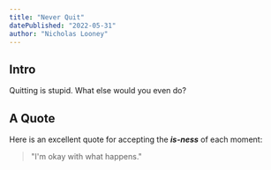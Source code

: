 ```yaml
---
title: "Never Quit"
datePublished: "2022-05-31"
author: "Nicholas Looney"
---
```


## Intro
Quitting is stupid. What else would you even do?

## A Quote
Here is an excellent quote for accepting the ***is-ness*** of each moment: 

> "I'm okay with what happens."
